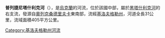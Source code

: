 <!-- 檔案不存在 [[Image:Плетений_Ташлик.jpg|right]] -->

'''普列捷尼塔什利克河'''（{{lang-uk|Плетений Ташлик}}），是[[烏克蘭|烏克蘭]]的河流，位於該國中部，屬於[[黑塔什利克河|黑塔什利克河]]的右支流，發源自[[奧列克桑德里夫卡_(馬拉維斯卡區)|奧列克桑德里夫卡]]東南部，流經[[基洛夫格勒州|基洛夫格勒州]]，河道全長31公里，流域面積405平方公里。

{{DEFAULTSORT:Плетений Ташлик (річка)}}
[[Category:基洛夫格勒州河流|Category:基洛夫格勒州河流]]


{{Ukraine-river-stub}}